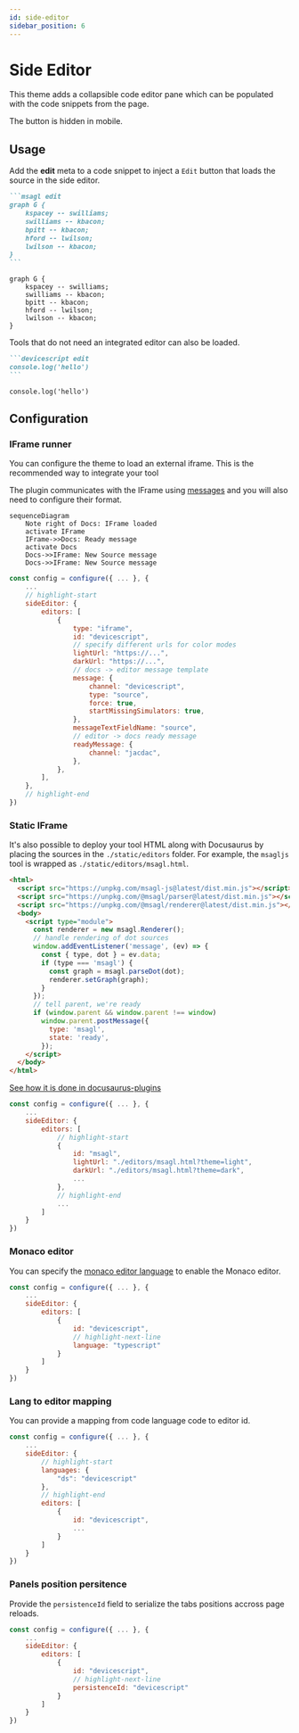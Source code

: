 ```yaml
---
id: side-editor
sidebar_position: 6
---
```



# Side Editor

This theme adds a collapsible code editor pane
which can be populated with the code snippets
from the page.

The button is hidden in mobile.

## Usage

Add the **edit** meta to a code snippet to inject a `Edit` button that loads the source in the side editor.

````markdown
```msagl edit
graph G {
    kspacey -- swilliams;
    swilliams -- kbacon;
    bpitt -- kbacon;
    hford -- lwilson;
    lwilson -- kbacon;
}
```
````

<BrowserWindow>

```msagl edit
graph G {
    kspacey -- swilliams;
    swilliams -- kbacon;
    bpitt -- kbacon;
    hford -- lwilson;
    lwilson -- kbacon;
}
```

</BrowserWindow>

Tools that do not need an integrated editor can also be loaded.

````markdown
```devicescript edit
console.log('hello')
```
````

<BrowserWindow>

```devicescript edit
console.log('hello')
```

</BrowserWindow>

## Configuration

### IFrame runner

You can configure the theme to load an external iframe. This is the recommended way to integrate your tool

The plugin communicates with the IFrame using [messages](https://developer.mozilla.org/en-US/docs/Web/API/Window/postMessage)
and you will also need to configure their format.

```mermaid
sequenceDiagram
    Note right of Docs: IFrame loaded
    activate IFrame
    IFrame->>Docs: Ready message
    activate Docs
    Docs->>IFrame: New Source message
    Docs->>IFrame: New Source message
```

```js title="./docusaurus.config.js"
const config = configure({ ... }, {
    ...
    // highlight-start
    sideEditor: {
        editors: [
            {
                type: "iframe",
                id: "devicescript",
                // specify different urls for color modes
                lightUrl: "https://...",
                darkUrl: "https://...",
                // docs -> editor message template
                message: {
                    channel: "devicescript",
                    type: "source",
                    force: true,
                    startMissingSimulators: true,
                },
                messageTextFieldName: "source",
                // editor -> docs ready message
                readyMessage: {
                    channel: "jacdac",
                },
            },
        ],
    },
    // highlight-end
})
```

### Static IFrame

It's also possible to deploy your tool HTML along with Docusaurus by placing the sources in the `./static/editors` folder.
For example, the `msagljs` tool is wrapped as `./static/editors/msagl.html`.

```html title="./static/editors/msagl.html"
<html>
  <script src="https://unpkg.com/msagl-js@latest/dist.min.js"></script>
  <script src="https://unpkg.com/@msagl/parser@latest/dist.min.js"></script>
  <script src="https://unpkg.com/@msagl/renderer@latest/dist.min.js"></script>
  <body>
    <script type="module">
      const renderer = new msagl.Renderer();
      // handle rendering of dot sources
      window.addEventListener('message', (ev) => {
        const { type, dot } = ev.data;
        if (type === 'msagl') {
          const graph = msagl.parseDot(dot);
          renderer.setGraph(graph);
        }
      });
      // tell parent, we're ready
      if (window.parent && window.parent !== window)
        window.parent.postMessage({
          type: 'msagl',
          state: 'ready',
        });
    </script>
  </body>
</html>
```

[See how it is done in docusaurus-plugins](https://github.com/microsoft/docusaurus-plugins/blob/main/website/langs/msagl.html)

```js title="./docusaurus.config.js"
const config = configure({ ... }, {
    ...
    sideEditor: {
        editors: [
            // highlight-start
            {
                id: "msagl",
                lightUrl: "./editors/msagl.html?theme=light",
                darkUrl: "./editors/msagl.html?theme=dark",
                ...
            },
            // highlight-end
            ...
        ]
    }
})
```

### Monaco editor

You can specify the [monaco editor language](https://microsoft.github.io/monaco-editor/)
to enable the Monaco editor.

```js title="./docusaurus.config.js"
const config = configure({ ... }, {
    ...
    sideEditor: {
        editors: [
            {
                id: "devicescript",
                // highlight-next-line
                language: "typescript"
            }
        ]
    }
})
```

### Lang to editor mapping

You can provide a mapping from code language code to editor id.

```js title="./docusaurus.config.js"
const config = configure({ ... }, {
    ...
    sideEditor: {
        // highlight-start
        languages: {
            "ds": "devicescript"
        },
        // highlight-end
        editors: [
            {
                id: "devicescript",
                ...
            }
        ]
    }
})
```

### Panels position persitence

Provide the `persistenceId` field to serialize the tabs positions accross page reloads.

```js title="./docusaurus.config.js"
const config = configure({ ... }, {
    ...
    sideEditor: {
        editors: [
            {
                id: "devicescript",
                // highlight-next-line
                persistenceId: "devicescript"
            }
        ]
    }
})
```

